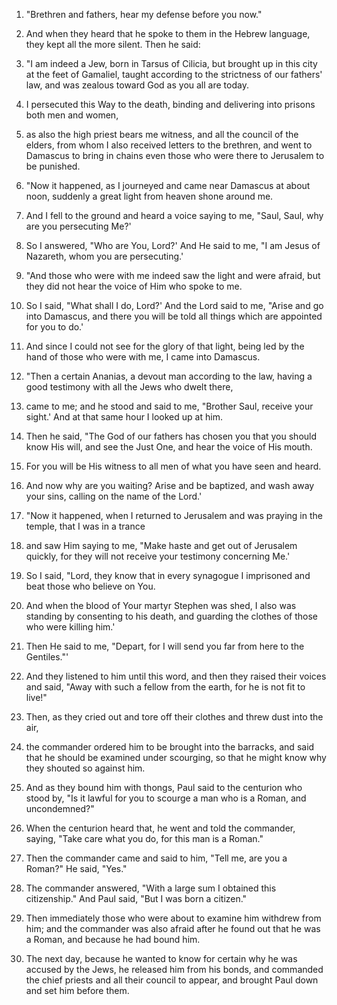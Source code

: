 
1. "Brethren and fathers, hear my defense before you now."

2. And when they heard that he spoke to them in the Hebrew language, they kept all the more silent. Then he said:

3. "I am indeed a Jew, born in Tarsus of Cilicia, but brought up in this city at the feet of Gamaliel, taught according to the strictness of our fathers' law, and was zealous toward God as you all are today.

4. I persecuted this Way to the death, binding and delivering into prisons both men and women,

5. as also the high priest bears me witness, and all the council of the elders, from whom I also received letters to the brethren, and went to Damascus to bring in chains even those who were there to Jerusalem to be punished.

6. "Now it happened, as I journeyed and came near Damascus at about noon, suddenly a great light from heaven shone around me.

7. And I fell to the ground and heard a voice saying to me, "Saul, Saul, why are you persecuting Me?'

8. So I answered, "Who are You, Lord?' And He said to me, "I am Jesus of Nazareth, whom you are persecuting.'

9. "And those who were with me indeed saw the light and were afraid, but they did not hear the voice of Him who spoke to me.

10. So I said, "What shall I do, Lord?' And the Lord said to me, "Arise and go into Damascus, and there you will be told all things which are appointed for you to do.'

11. And since I could not see for the glory of that light, being led by the hand of those who were with me, I came into Damascus.

12. "Then a certain Ananias, a devout man according to the law, having a good testimony with all the Jews who dwelt there,

13. came to me; and he stood and said to me, "Brother Saul, receive your sight.' And at that same hour I looked up at him.

14. Then he said, "The God of our fathers has chosen you that you should know His will, and see the Just One, and hear the voice of His mouth.

15. For you will be His witness to all men of what you have seen and heard.

16. And now why are you waiting? Arise and be baptized, and wash away your sins, calling on the name of the Lord.'

17. "Now it happened, when I returned to Jerusalem and was praying in the temple, that I was in a trance

18. and saw Him saying to me, "Make haste and get out of Jerusalem quickly, for they will not receive your testimony concerning Me.'

19. So I said, "Lord, they know that in every synagogue I imprisoned and beat those who believe on You.

20. And when the blood of Your martyr Stephen was shed, I also was standing by consenting to his death, and guarding the clothes of those who were killing him.'

21. Then He said to me, "Depart, for I will send you far from here to the Gentiles."'

22. And they listened to him until this word, and then they raised their voices and said, "Away with such a fellow from the earth, for he is not fit to live!"

23. Then, as they cried out and tore off their clothes and threw dust into the air,

24. the commander ordered him to be brought into the barracks, and said that he should be examined under scourging, so that he might know why they shouted so against him.

25. And as they bound him with thongs, Paul said to the centurion who stood by, "Is it lawful for you to scourge a man who is a Roman, and uncondemned?"

26. When the centurion heard that, he went and told the commander, saying, "Take care what you do, for this man is a Roman."

27. Then the commander came and said to him, "Tell me, are you a Roman?" He said, "Yes."

28. The commander answered, "With a large sum I obtained this citizenship." And Paul said, "But I was born a citizen."

29. Then immediately those who were about to examine him withdrew from him; and the commander was also afraid after he found out that he was a Roman, and because he had bound him.

30. The next day, because he wanted to know for certain why he was accused by the Jews, he released him from his bonds, and commanded the chief priests and all their council to appear, and brought Paul down and set him before them.


